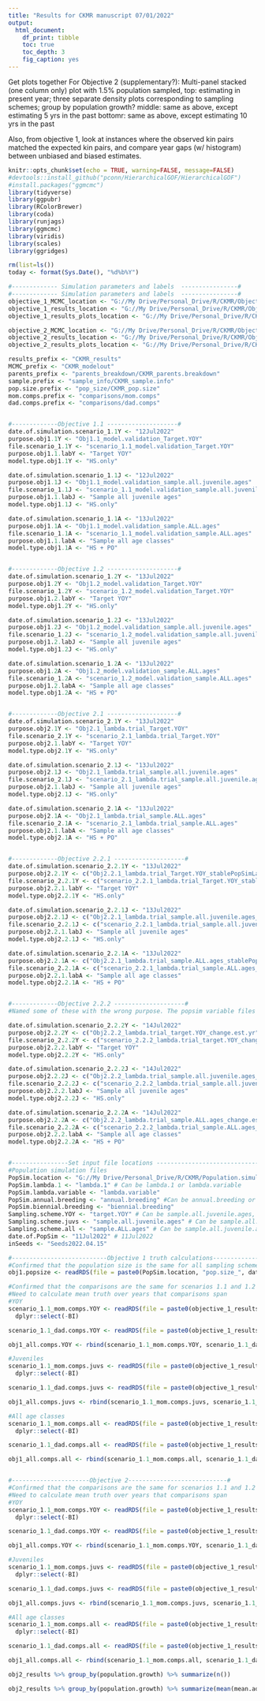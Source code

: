 ```yaml
---
title: "Results for CKMR manuscript 07/01/2022"
output: 
  html_document:
    df_print: tibble
    toc: true
    toc_depth: 3
    fig_caption: yes
---
```


Get plots together
For Objective 2 (supplementary?): Multi-panel stacked (one column only) plot with 1.5% population sampled, 
top: estimating in present year; three separate density plots corresponding to sampling schemes; group by population growth?
middle: same as above, except estimating 5 yrs in the past
bottomr: same as above, except estimating 10 yrs in the past

Also, from objective 1, look at instances where the observed kin pairs matched the expected kin pairs, and compare year gaps (w/ histogram) between unbiased and biased estimates.

```r
knitr::opts_chunk$set(echo = TRUE, warning=FALSE, message=FALSE)
#devtools::install_github("pconn/HierarchicalGOF/HierarchicalGOF")
#install.packages("ggmcmc")
library(tidyverse)
library(ggpubr)
library(RColorBrewer)
library(coda)
library(runjags)
library(ggmcmc)
library(viridis)
library(scales)
library(ggridges)

rm(list=ls())
today <- format(Sys.Date(), "%d%b%Y")

```



```r
#------------- Simulation parameters and labels  ----------------#
#------------- Simulation parameters and labels  ----------------#
objective_1_MCMC_location <- "G://My Drive/Personal_Drive/R/CKMR/Objective.1_model.validation/Model.output/"
objective_1_results_location <- "G://My Drive/Personal_Drive/R/CKMR/Objective.1_model.validation/Model.results/"
objective_1_results_plots_location <- "G://My Drive/Personal_Drive/R/CKMR/Objective.1_model.validation/Model.results/figures/"

objective_2_MCMC_location <- "G://My Drive/Personal_Drive/R/CKMR/Objective.2_population.growth/Model.output/"
objective_2_results_location <- "G://My Drive/Personal_Drive/R/CKMR/Objective.2_population.growth/Model.results/"
objective_2_results_plots_location <- "G://My Drive/Personal_Drive/R/CKMR/Objective.2_population.growth/Model.results/figures/"

results_prefix <- "CKMR_results"
MCMC_prefix <- "CKMR_modelout"
parents_prefix <- "parents_breakdown/CKMR_parents.breakdown"
sample.prefix <- "sample_info/CKMR_sample.info"
pop.size.prefix <- "pop_size/CKMR_pop.size"
mom.comps.prefix <- "comparisons/mom.comps"
dad.comps.prefix <- "comparisons/dad.comps"


#-------------Objective 1.1 --------------------#
date.of.simulation.scenario_1.1Y <- "12Jul2022"
purpose.obj1.1Y <- "Obj1.1_model.validation_Target.YOY"
file.scenario_1.1Y <- "scenario_1.1_model.validation_Target.YOY"
purpose.obj1.1.labY <- "Target YOY"
model.type.obj1.1Y <- "HS.only"

date.of.simulation.scenario_1.1J <- "12Jul2022"
purpose.obj1.1J <- "Obj1.1_model.validation_sample.all.juvenile.ages"
file.scenario_1.1J <- "scenario_1.1_model.validation_sample.all.juvenile.ages"
purpose.obj1.1.labJ <- "Sample all juvenile ages"
model.type.obj1.1J <- "HS.only"

date.of.simulation.scenario_1.1A <- "13Jul2022"
purpose.obj1.1A <- "Obj1.1_model.validation_sample.ALL.ages"
file.scenario_1.1A <- "scenario_1.1_model.validation_sample.ALL.ages"
purpose.obj1.1.labA <- "Sample all age classes"
model.type.obj1.1A <- "HS + PO"


#-------------Objective 1.2 --------------------#
date.of.simulation.scenario_1.2Y <- "13Jul2022"
purpose.obj1.2Y <- "Obj1.2_model.validation_Target.YOY"
file.scenario_1.2Y <- "scenario_1.2_model.validation_Target.YOY"
purpose.obj1.2.labY <- "Target YOY"
model.type.obj1.2Y <- "HS.only"

date.of.simulation.scenario_1.2J <- "13Jul2022"
purpose.obj1.2J <- "Obj1.2_model.validation_sample.all.juvenile.ages"
file.scenario_1.2J <- "scenario_1.2_model.validation_sample.all.juvenile.ages"
purpose.obj1.2.labJ <- "Sample all juvenile ages"
model.type.obj1.2J <- "HS.only"

date.of.simulation.scenario_1.2A <- "13Jul2022"
purpose.obj1.2A <- "Obj1.2_model.validation_sample.ALL.ages"
file.scenario_1.2A <- "scenario_1.2_model.validation_sample.ALL.ages"
purpose.obj1.2.labA <- "Sample all age classes"
model.type.obj1.2A <- "HS + PO"


#-------------Objective 2.1 --------------------#
date.of.simulation.scenario_2.1Y <- "13Jul2022"
purpose.obj2.1Y <- "Obj2.1_lambda.trial_Target.YOY"
file.scenario_2.1Y <- "scenario_2.1_lambda.trial_Target.YOY"
purpose.obj2.1.labY <- "Target YOY"
model.type.obj2.1Y <- "HS.only"

date.of.simulation.scenario_2.1J <- "13Jul2022"
purpose.obj2.1J <- "Obj2.1_lambda.trial_sample.all.juvenile.ages"
file.scenario_2.1J <- "scenario_2.1_lambda.trial_sample.all.juvenile.ages"
purpose.obj2.1.labJ <- "Sample all juvenile ages"
model.type.obj2.1J <- "HS.only"

date.of.simulation.scenario_2.1A <- "13Jul2022"
purpose.obj2.1A <- "Obj2.1_lambda.trial_sample.ALL.ages"
file.scenario_2.1A <- "scenario_2.1_lambda.trial_sample.ALL.ages"
purpose.obj2.1.labA <- "Sample all age classes"
model.type.obj2.1A <- "HS + PO"


#-------------Objective 2.2.1 --------------------#
date.of.simulation.scenario_2.2.1Y <- "13Jul2022"
purpose.obj2.2.1Y <- c("Obj2.2.1_lambda.trial_Target.YOY_stablePopSimLambda","Obj2.2.1_lambda.trial_Target.YOY_variablePopSimLambda")
file.scenario_2.2.1Y <- c("scenario_2.2.1_lambda.trial_Target.YOY_stablePopSimLambda","scenario_2.2.1_lambda.trial_Target.YOY_variablePopSimLambda")
purpose.obj2.2.1.labY <- "Target YOY"
model.type.obj2.2.1Y <- "HS.only"

date.of.simulation.scenario_2.2.1J <- "13Jul2022"
purpose.obj2.2.1J <- c("Obj2.2.1_lambda.trial_sample.all.juvenile.ages_stablePopSimLambda", "Obj2.2.1_lambda.trial_sample.all.juvenile.ages_variablePopSimLambda")
file.scenario_2.2.1J <- c("scenario_2.2.1_lambda.trial_sample.all.juvenile.ages_stablePopSimLambda", "scenario_2.2.1_lambda.trial_sample.all.juvenile.ages_variablePopSimLambda")
purpose.obj2.2.1.labJ <- "Sample all juvenile ages"
model.type.obj2.2.1J <- "HS.only"

date.of.simulation.scenario_2.2.1A <- "13Jul2022"
purpose.obj2.2.1A <- c("Obj2.2.1_lambda.trial_sample.ALL.ages_stablePopSimLambda", "Obj2.2.1_lambda.trial_sample.ALL.ages_variablePopSimLambda")
file.scenario_2.2.1A <- c("scenario_2.2.1_lambda.trial_sample.ALL.ages_stablePopSimLambda", "scenario_2.2.1_lambda.trial_sample.ALL.ages_variablePopSimLambda")
purpose.obj2.2.1.labA <- "Sample all age classes"
model.type.obj2.2.1A <- "HS + PO"


#-------------Objective 2.2.2 --------------------#
#Named some of these with the wrong purpose. The popsim variable files did not include "variablePopSim" in the purpose, but the stable popsim simulations did include "stablePopSim". Also, the Target.YOY files were not capitalized.

date.of.simulation.scenario_2.2.2Y <- "14Jul2022"
purpose.obj2.2.2Y <- c("Obj2.2.2_lambda.trial_target.YOY_change.est.yr", "Obj2.2.2_lambda.trial_target.YOY_stablePopSimLambda_change.est.yr")
file.scenario_2.2.2Y <- c("scenario_2.2.2_lambda.trial_target.YOY_change.est.yr", "scenario_2.2.2_lambda.trial_target.YOY_stablePopSimLambda_change.est.yr")
purpose.obj2.2.2.labY <- "Target YOY"
model.type.obj2.2.2Y <- "HS.only"

date.of.simulation.scenario_2.2.2J <- "14Jul2022"
purpose.obj2.2.2J <- c("Obj2.2.2_lambda.trial_sample.all.juvenile.ages_change.est.yr", "Obj2.2.2_lambda.trial_sample.all.juvenile.ages_stablePopSimLambda_change.est.yr")
file.scenario_2.2.2J <- c("scenario_2.2.2_lambda.trial_sample.all.juvenile.ages_change.est.yr", "scenario_2.2.2_lambda.trial_sample.all.juvenile.ages_stablePopSimLambda_change.est.yr")
purpose.obj2.2.2.labJ <- "Sample all juvenile ages"
model.type.obj2.2.2J <- "HS.only"

date.of.simulation.scenario_2.2.2A <- "14Jul2022"
purpose.obj2.2.2A <- c("Obj2.2.2_lambda.trial_sample.ALL.ages_change.est.yr", "Obj2.2.2_lambda.trial_sample.ALL.ages_stablePopSimLambda_change.est.yr")
file.scenario_2.2.2A <- c("scenario_2.2.2_lambda.trial_sample.ALL.ages_change.est.yr", "scenario_2.2.2_lambda.trial_sample.ALL.ages_stablePopSimLambda_change.est.yr")
purpose.obj2.2.2.labA <- "Sample all age classes"
model.type.obj2.2.2A <- "HS + PO"


#----------------Set input file locations ------------------------------
#Population simulation files
PopSim.location <- "G://My Drive/Personal_Drive/R/CKMR/Population.simulations/"
PopSim.lambda.1 <- "lambda.1" # Can be lambda.1 or lambda.variable
PopSim.lambda.variable <- "lambda.variable"
PopSim.annual.breeding <- "annual.breeding" #Can be annual.breeding or biennial.breeding
PopSim.biennial.breeding <- "biennial.breeding"
Sampling.scheme.YOY <- "target.YOY" # Can be sample.all.juvenile.ages, target.YOY, or sample.ALL.ages
Sampling.scheme.juvs <- "sample.all.juvenile.ages" # Can be sample.all.juvenile.ages, target.YOY, or sample.ALL.ages
Sampling.scheme.all <- "sample.ALL.ages" # Can be sample.all.juvenile.ages, target.YOY, or sample.ALL.ages
date.of.PopSim <- "11Jul2022" # 11Jul2022
inSeeds <- "Seeds2022.04.15"

#---------------------------Objective 1 truth calculations----------------------#
#Confirmed that the population size is the same for all sampling schemes
obj1.popsize <- readRDS(file = paste0(PopSim.location, "pop.size_", date.of.PopSim, "_", inSeeds, "_", PopSim.lambda.1, "_", PopSim.annual.breeding, "_", Sampling.scheme.YOY))

#Confirmed that the comparisons are the same for scenarios 1.1 and 1.2
#Need to calculate mean truth over years that comparisons span
#YOY
scenario_1.1_mom.comps.YOY <- readRDS(file = paste0(objective_1_results_location, mom.comps.prefix, "_", date.of.simulation.scenario_1.1Y, "_", inSeeds, "_", file.scenario_1.1Y)) %>% 
  dplyr::select(-BI)

scenario_1.1_dad.comps.YOY <- readRDS(file = paste0(objective_1_results_location, dad.comps.prefix, "_", date.of.simulation.scenario_1.1Y, "_", inSeeds, "_", file.scenario_1.1Y))

obj1_all.comps.YOY <- rbind(scenario_1.1_mom.comps.YOY, scenario_1.1_dad.comps.YOY)

#Juveniles
scenario_1.1_mom.comps.juvs <- readRDS(file = paste0(objective_1_results_location, mom.comps.prefix, "_", date.of.simulation.scenario_1.1J, "_", inSeeds, "_", file.scenario_1.1J)) %>% 
  dplyr::select(-BI)

scenario_1.1_dad.comps.juvs <- readRDS(file = paste0(objective_1_results_location, dad.comps.prefix, "_", date.of.simulation.scenario_1.1J, "_", inSeeds, "_", file.scenario_1.1J))

obj1_all.comps.juvs <- rbind(scenario_1.1_mom.comps.juvs, scenario_1.1_dad.comps.juvs)

#All age classes
scenario_1.1_mom.comps.all <- readRDS(file = paste0(objective_1_results_location, mom.comps.prefix, "_", date.of.simulation.scenario_1.1A, "_", inSeeds, "_", file.scenario_1.1A)) %>% 
  dplyr::select(-BI)

scenario_1.1_dad.comps.all <- readRDS(file = paste0(objective_1_results_location, dad.comps.prefix, "_", date.of.simulation.scenario_1.1A, "_", inSeeds, "_", file.scenario_1.1A))

obj1_all.comps.all <- rbind(scenario_1.1_mom.comps.all, scenario_1.1_dad.comps.all)


#----------------------Objective 2----------------------------#
#Confirmed that the comparisons are the same for scenarios 1.1 and 1.2
#Need to calculate mean truth over years that comparisons span
#YOY
scenario_1.1_mom.comps.YOY <- readRDS(file = paste0(objective_1_results_location, mom.comps.prefix, "_", date.of.simulation.scenario_1.1Y, "_", inSeeds, "_", file.scenario_1.1Y)) %>% 
  dplyr::select(-BI)

scenario_1.1_dad.comps.YOY <- readRDS(file = paste0(objective_1_results_location, dad.comps.prefix, "_", date.of.simulation.scenario_1.1Y, "_", inSeeds, "_", file.scenario_1.1Y))

obj1_all.comps.YOY <- rbind(scenario_1.1_mom.comps.YOY, scenario_1.1_dad.comps.YOY)

#Juveniles
scenario_1.1_mom.comps.juvs <- readRDS(file = paste0(objective_1_results_location, mom.comps.prefix, "_", date.of.simulation.scenario_1.1J, "_", inSeeds, "_", file.scenario_1.1J)) %>% 
  dplyr::select(-BI)

scenario_1.1_dad.comps.juvs <- readRDS(file = paste0(objective_1_results_location, dad.comps.prefix, "_", date.of.simulation.scenario_1.1J, "_", inSeeds, "_", file.scenario_1.1J))

obj1_all.comps.juvs <- rbind(scenario_1.1_mom.comps.juvs, scenario_1.1_dad.comps.juvs)

#All age classes
scenario_1.1_mom.comps.all <- readRDS(file = paste0(objective_1_results_location, mom.comps.prefix, "_", date.of.simulation.scenario_1.1A, "_", inSeeds, "_", file.scenario_1.1A)) %>% 
  dplyr::select(-BI)

scenario_1.1_dad.comps.all <- readRDS(file = paste0(objective_1_results_location, dad.comps.prefix, "_", date.of.simulation.scenario_1.1A, "_", inSeeds, "_", file.scenario_1.1A))

obj1_all.comps.all <- rbind(scenario_1.1_mom.comps.all, scenario_1.1_dad.comps.all)

```

```r
obj2_results %>% group_by(population.growth) %>% summarize(n())

obj2_results %>% group_by(population.growth) %>% summarize(mean(mean.adult.lambda.last10))
```